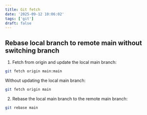 ```yaml
---
title: Git fetch
date: '2025-09-12 10:06:02'
tags: ['git']
draft: false
---
```


## Rebase local branch to remote main without switching branch

1. Fetch from origin and update the local main branch:

```bash
git fetch origin main:main
```

Without updating the local main branch:

```bash
git fetch origin main
```

2. Rebase the local main branch to the remote main branch:

```bash
git rebase main
```
